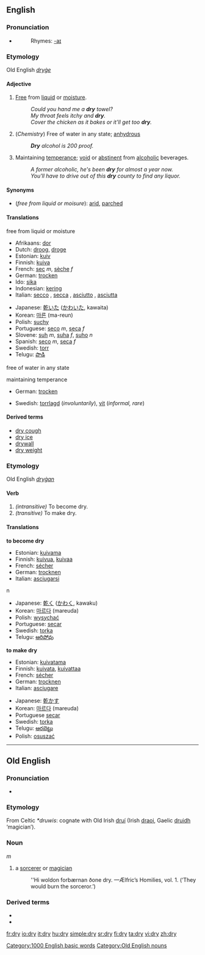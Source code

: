 ==English==

===Pronunciation===
*{{audio|en-us-dry.ogg|Audio (US)}}
*:Rhymes: [[Rhymes:English:-aɪ|-aɪ]]

===Etymology===
Old English ''[[dryġe]]''

====Adjective====
{{en-adj|drier|'''[[driest]] '''or''' [[dryest]]'''}}

# [[free|Free]] from [[liquid]] or [[moisture]].
#: ''Could you hand me a '''dry''' towel?''
#: ''My throat feels itchy and '''dry'''.''
#: ''Cover the chicken as it bakes or it'll get too '''dry'''.''
# (''Chemistry'') Free of water in any state; [[anhydrous]]
#: '''''Dry''' alcohol is 200 proof.''
# Maintaining [[temperance]]; [[void]] or [[abstinent]] from [[alcoholic]] beverages.
#: ''A former alcoholic, he's been '''dry''' for almost a year now.''
#: ''You'll have to drive out of this '''dry''' county to find any liquor.''

====Synonyms====
* (''free from liquid or moisure''): [[arid]], [[parched]]

====Translations====
;free from liquid or moisture
{{top}}
*Afrikaans: [[dor]]
*Dutch: [[droog]], [[droge]]
*Estonian: [[kuiv]]
*Finnish: [[kuiva]]
*French: [[sec]] ''m'', [[sèche]] ''f''
*German: [[trocken]]
*Ido: [[sika]]
*Indonesian: [[kering]]
*Italian: [[secco]] {{m}}, [[secca]] {{f}}, [[asciutto]] {{m}}, [[asciutta]] {{f}}
{{mid}}
*Japanese: [[乾いた]] ([[かわいた]], kawaita)
*Korean: [[마른]] (ma-reun)
*Polish: [[suchy]] {{m}}
*Portuguese: [[seco]] ''m'', [[seca]] ''f''
*Slovene: [[suh]] ''m'', [[suha]] ''f'', [[suho]] ''n''
*Spanish: [[seco]] ''m'', [[seca]] ''f''
*Swedish: [[torr]]
*Telugu: [[పొడి]]
{{bottom}}

;free of water in any state
{{top}}
{{mid}}
{{bottom}}

;maintaining temperance
{{top}}
*German: [[trocken]]
{{mid}}
*Swedish: [[torrlagd]] (''involuntarily''), [[vit]] (''informal, rare'')
{{bottom}}

====Derived terms====
*[[dry cough]]
*[[dry ice]]
*[[drywall]]
*[[dry weight]]

===Etymology===
Old English ''[[dryġan]]''
====Verb====
{{en-verb|dries|drying|dried}}
#''(intransitive)'' To become dry.
#''(transitive)'' To make dry.

====Translations====
'''to become dry'''
{{top}}
*Estonian: [[kuivama]]
*Finnish: [[kuivua]], [[kuivaa]]
*French: [[sécher]]
*German: [[trocknen]]
*Italian: [[asciugarsi]]
{{mid}}n
*Japanese: [[乾く]] ([[かわく]], kawaku)
*Korean: [[마르다]] (mareuda)
*Polish: [[wysychać]]
*Portuguese: [[secar]]
*Swedish: [[torka]]
*Telugu: [[ఆరిపోవు]] 
{{bottom}}

'''to make dry'''
{{top}}
*Estonian: [[kuivatama]]
*Finnish: [[kuivata]], [[kuivattaa]]
*French: [[sécher]]
*German: [[trocknen]]
*Italian: [[asciugare]]
{{mid}}
*Japanese: [[乾かす]]
*Korean: [[마르다]] (mareuda)
*Portuguese [[secar]]
*Swedish: [[torka]]
*Telugu: [[ఆరబెట్టు]] 
*Polish: [[osuszać]]
{{bottom}}

[[Category:1000 English basic words]]

----

==Old English==

===Pronunciation===
* {{IPA|/dry:/}}

===Etymology===
From Celtic ''*druwis'': cognate with Old Irish [[druí]] (Irish [[draoi]], Gaelic [[druidh]] ‘magician’).

===Noun===
{{Latinx|'''drȳ'''}} ''m''

# a [[sorcerer]] or [[magician]]
#:''Hi woldon forbærnan ðone dry. —Ælfric’s Homilies, vol. 1.  (‘They would burn the sorceror.’)

===Derived terms===
*{{Latinx|[[drycræft|drȳcræft]]}}
*{{Latinx|[[dryecge|drȳecge]]}}

[[Category:Old English nouns]]

[[fr:dry]]
[[io:dry]]
[[it:dry]]
[[hu:dry]]
[[simple:dry]]
[[sr:dry]]
[[fi:dry]]
[[ta:dry]]
[[vi:dry]]
[[zh:dry]]